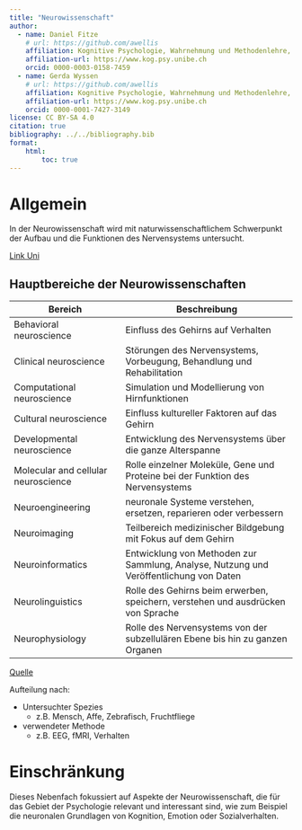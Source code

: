 ```yaml
---
title: "Neurowissenschaft"
author:
  - name: Daniel Fitze
    # url: https://github.com/awellis
    affiliation: Kognitive Psychologie, Wahrnehmung und Methodenlehre, Universität Bern 
    affiliation-url: https://www.kog.psy.unibe.ch
    orcid: 0000-0003-0158-7459  
  - name: Gerda Wyssen
    # url: https://github.com/awellis
    affiliation: Kognitive Psychologie, Wahrnehmung und Methodenlehre, Universität Bern 
    affiliation-url: https://www.kog.psy.unibe.ch
    orcid: 0000-0001-7427-3149
license: CC BY-SA 4.0
citation: true
bibliography: ../../bibliography.bib
format:
    html:
        toc: true
---
```

# Allgemein
In der Neurowissenschaft wird mit naturwissenschaftlichem Schwerpunkt der Aufbau und die Funktionen des Nervensystems untersucht.

[Link Uni](https://www.philhum.unibe.ch/studium/studienprogramme/neurowissenschaft/index_ger.html)

## Hauptbereiche der Neurowissenschaften
| Bereich | Beschreibung |
|---------|--------------|
| Behavioral neuroscience | Einfluss des Gehirns auf Verhalten |
| Clinical neuroscience | Störungen des Nervensystems, Vorbeugung, Behandlung und Rehabilitation |
| Computational neuroscience | Simulation und Modellierung von Hirnfunktionen |
| Cultural neuroscience | Einfluss kultureller Faktoren auf das Gehirn |
| Developmental neuroscience | Entwicklung des Nervensystems über die ganze Alterspanne |
| Molecular and cellular neuroscience | Rolle einzelner Moleküle, Gene und Proteine bei der Funktion des Nervensystems |
| Neuroengineering | neuronale Systeme verstehen, ersetzen, reparieren oder verbessern |
| Neuroimaging | Teilbereich medizinischer Bildgebung mit Fokus auf dem Gehirn | 
| Neuroinformatics | Entwicklung von Methoden zur Sammlung, Analyse, Nutzung und Veröffentlichung von Daten |
| Neurolinguistics | Rolle des Gehirns beim erwerben, speichern, verstehen und ausdrücken von Sprache |
| Neurophysiology | Rolle des Nervensystems von der subzellulären Ebene bis hin zu ganzen Organen |

[Quelle](https://www.medicalnewstoday.com/articles/248680#major-branches)

Aufteilung nach:

* Untersuchter Spezies
  * z.B. Mensch, Affe, Zebrafisch, Fruchtfliege
* verwendeter Methode
  * z.B. EEG, fMRI, Verhalten

# Einschränkung
Dieses Nebenfach fokussiert auf Aspekte der Neurowissenschaft, die für das Gebiet der Psychologie relevant und interessant sind, wie zum Beispiel die neuronalen Grundlagen von Kognition, Emotion oder Sozialverhalten.
